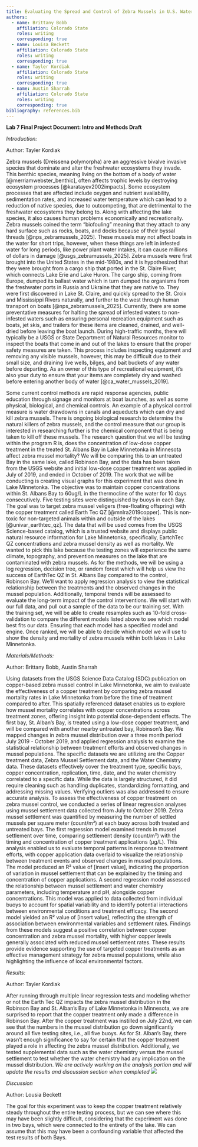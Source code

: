 ```yaml
---
title: Evaluating the Spread and Control of Zebra Mussels in U.S. Waterways
authors:
  - name: Brittany Bobb 
    affiliation: Colorado State 
    roles: writing
    corresponding: true
  - name: Louisa Beckett
    affiliation: Colorado State 
    roles: writing
    corresponding: true
  - name: Tayler Kordiak
    affiliation: Colorado State 
    roles: writing
    corresponding: true
  - name: Austin Sharrah
    affiliation: Colorado State 
    roles: writing
    corresponding: true
bibliography: references.bib
---
```


**Lab 7 Final Project Document: Intro and Methods Draft**


*Introduction:*

Author: Tayler Kordiak

Zebra mussels (Dreissena polymorpha) are an aggressive bivalve invasive species that dominate and alter the freshwater ecosystems they invade. This benthic species, meaning living on the bottom of a body of water [@merriamwebster_benthic], often affects trophic levels by destroying ecosystem processes [@karatayev2002impacts]. Some ecosystem processes that are affected include oxygen and nutrient availability, sedimentation rates, and increased water temperature which can lead to a reduction of native species, due to outcompeting, that are detrimental to the freshwater ecosystems they belong to. Along with affecting the lake species, it also causes human problems economically and recreationally. Zebra mussels coined the term “biofouling” meaning that they attach to any hard surface such as rocks, boats, and docks because of their byssal threads [@nps_zebramussels_2025]. These mussels may not affect boats in the water for short trips, however, when these things are left in infested water for long periods, like power plant water intakes, it can cause millions of dollars in damage [@usgs_zebramussels_2025]. Zebra mussels were first brought into the United States in the mid-1980s, and it is hypothesized that they were brought from a cargo ship that ported in the St. Claire River, which connects Lake Erie and Lake Huron. The cargo ship, coming from Europe, dumped its ballast water which in turn dumped the organisms from the freshwater ports in Russia and Ukraine that they are native to. They were first discovered in Lake St. Claire, and quickly spread to the St. Croix and Mississippi Rivers naturally, and further to the west through human transport on boats [@nps_zebramussels_2025]. Currently, there are some preventative measures for halting the spread of infested waters to non-infested waters such as ensuring personal recreation equipment such as boats, jet skis, and trailers for these items are cleaned, drained, and well-dried before leaving the boat launch. During high-traffic months, there will typically be a USGS or State Department of Natural Resources monitor to inspect the boats that come in and out of the lakes to ensure that the proper safety measures are taken. This process includes inspecting equipment and removing any visible mussels, however, this may be difficult due to their small size, and draining live wells, bilges, and bait buckets of any water before departing. As an owner of this type of recreational equipment, it’s also your duty to ensure that your items are completely dry and washed before entering another body of water [@ca_water_mussels_2019]. 

Some current control methods are rapid response agencies, public education through signage and monitors at boat launches, as well as some physical, biological, and chemical controls. An example of a physical control measure is water drawdowns in canals and aqueducts which can dry and kill zebra mussels. There is ongoing biological research to determine the natural killers of zebra mussels, and the control measure that our group is interested in researching further is the chemical component that is being taken to kill off these mussels. The research question that we will be testing within the program R is, does the concentration of low-dose copper treatment in the treated St. Albans Bay in Lake Minnetonka in Minnesota affect zebra mussel mortality? We will be comparing this to an untreated Bay in the same lake, called Robinson Bay, and the data has been taken from the USGS website and initial low-dose copper treatment was applied in July of 2019, and ended in October of 2019. The work that we will be conducting is creating visual graphs for this experiment that was done in Lake Minnetonka. The objective was to maintain copper concentrations within St. Albans Bay to 60ug/L in the thermocline of the water for 10 days consecutively. Five testing sites were distinguished by buoys in each Bay. The goal was to target zebra mussel veligers (free-floating offspring) with the copper treatment called Earth Tec QZ [@mnlra2019copper]. This is non-toxic for non-targeted animals within and outside of the lakes [@univar_earthtec_qz]. The data that will be used comes from the USGS Science-based catalog, which is a trusted website and displays public natural resource information for Lake Minnetonka, specifically, EartchTec QZ concentrations and zebra mussel density as well as mortality. We wanted to pick this lake because the testing zones will experience the same climate, topography, and prevention measures on the lake that are contaminated with zebra mussels. As for the methods, we will be using a log regression, decision tree, or random forest which will help us view the success of EarthTec QZ in St. Albans Bay compared to the control, Robinson Bay. We’ll want to apply regression analysis to view the statistical relationship between the treatments and the observed changes in the mussel population. Additionally, temporal trends will be assessed to evaluate the long-term impact of the control interventions. We will start with our full data, and pull out a sample of the data to be our training set. With the training set, we will be able to create resamples such as 10-fold cross-validation to compare the different models listed above to see which model best fits our data. Ensuring that each model has a specified model and engine. Once ranked, we will be able to decide which model we will use to show the density and mortality of zebra mussels within both lakes in Lake Minnetonka.


*Materials/Methods:*

Author: Brittany Bobb, Austin Sharrah

Using datasets from the USGS Science Data Catalog (SDC) publication on copper-based zebra mussel control in Lake Minnetonka, we aim to evaluate the effectiveness of a copper treatment by comparing zebra mussel mortality rates in Lake Minnetonka from before the time of treatment compared to after. This spatially referenced dataset enables us to explore how mussel mortality correlates with copper concentrations across treatment zones, offering insight into potential dose-dependent effects. The first bay, St. Alban’s Bay, is treated using a low-dose copper treatment, and will be compared with another nearby untreated bay, Robinson’s Bay. We mapped changes in zebra mussel distribution over a three month period July 2019 - October 2019, and applied regression analysis to examine the statistical relationship between treatment efforts and observed changes in mussel populations. The specific datasets we are utilizing are the Copper treatment data, Zebra Mussel Settlement data, and the Water Chemistry data. These datasets effectively cover the treatment type, specific bays, copper concentration, replication, time, date, and the water chemistry correlated to a specific data. While the data is largely structured, it did require cleaning such as handling duplicates, standardizing formatting, and addressing missing values. Verifying outliers was also addressed to ensure accurate analysis. To assess the effectiveness of copper treatment on zebra mussel control, we conducted a series of linear regression analyses using mussel settlement data collected from July to October 2019. Zebra mussel settlement was quantified by measuring the number of settled mussels per square meter (count/m²) at each buoy across both treated and untreated bays. The first regression model examined trends in mussel settlement over time, comparing settlement density (count/m²) with the timing and concentration of copper treatment applications (µg/L). This analysis enabled us to evaluate temporal patterns in response to treatment efforts, with copper application data overlaid to visualize the relationship between treatment events and observed changes in mussel populations. The model produced an R² value of [insert value], indicating the proportion of variation in mussel settlement that can be explained by the timing and concentration of copper applications. A second regression model assessed the relationship between mussel settlement and water chemistry parameters, including temperature and pH, alongside copper concentrations. This model was applied to data collected from individual buoys to account for spatial variability and to identify potential interactions between environmental conditions and treatment efficacy. The second model yielded an R² value of [insert value], reflecting the strength of association between environmental variables and settlement rates. Findings from these models suggest a positive correlation between copper concentration and zebra mussel mortality, with higher copper levels generally associated with reduced mussel settlement rates. These results provide evidence supporting the use of targeted copper treatments as an effective management strategy for zebra mussel populations, while also highlighting the influence of local environmental factors.


*Results:*

Author: Tayler Kordiak

After running through multiple linear regression tests and modeling whether or not the Earth Tec QZ impacts the zebra mussel distribution in the Robinson Bay and St. Alban’s Bay of Lake Minnetonka in Minnesota, we are surprised to report that the copper treatment only made a difference in Robinson Bay. After the copper treatment was instilled on July 22nd, we can see that the numbers in the mussel distribution go down significantly around all five testing sites, i.e., all five buoys. As for St. Alban’s Bay, there wasn’t enough significance to say for certain that the copper treatment played a role in affecting the zebra mussel distribution. Additionally, we tested supplemental data such as the water chemistry versus the mussel settlement to test whether the water chemistry had any implication on the mussel distribution. 
*We are actively working on the analysis portion and will update the results and discussion section when completed*
![](pre_post-exposure.png)


*Discussion*

Author: Lousia Beckett 

The goal for this experiment was to keep the copper treatment relatively steady throughout the entire testing process, but we can see where this may have been slightly difficult, considering that the experiment was done in two bays, which were connected to the entirety of the lake. We can assume that this may have been a confounding variable that affected the test results of both Bays. 





